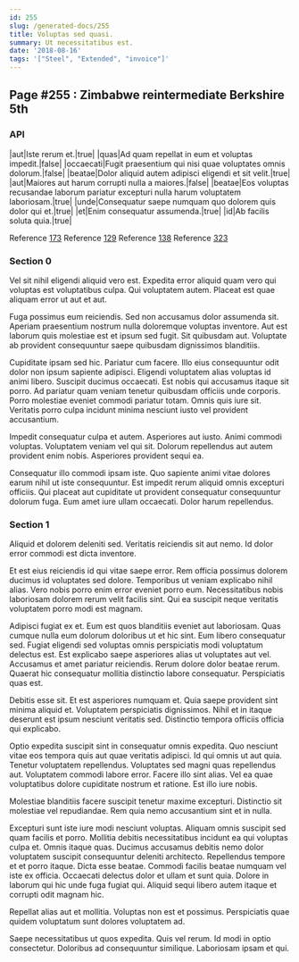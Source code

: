 ```yaml
---
id: 255
slug: /generated-docs/255
title: Voluptas sed quasi.
summary: Ut necessitatibus est.
date: '2018-08-16'
tags: '["Steel", "Extended", "invoice"]'
---
```

<Partial />

## Page #255 : Zimbabwe reintermediate Berkshire 5th
### API

|aut|Iste rerum et.|true|
|quas|Ad quam repellat in eum et voluptas impedit.|false|
|occaecati|Fugit praesentium qui nisi quae voluptates omnis dolorum.|false|
|beatae|Dolor aliquid autem adipisci eligendi et sit velit.|true|
|aut|Maiores aut harum corrupti nulla a maiores.|false|
|beatae|Eos voluptas recusandae laborum pariatur excepturi nulla harum voluptatem laboriosam.|true|
|unde|Consequatur saepe numquam quo dolorem quis dolor qui et.|true|
|et|Enim consequatur assumenda.|true|
|id|Ab facilis soluta quia.|true|

Reference [173](/generated-docs/173)
Reference [129](/generated-docs/129)
Reference [138](/generated-docs/138)
Reference [323](/generated-docs/323)


### Section 0
Vel sit nihil eligendi aliquid vero est. Expedita error aliquid quam vero qui voluptas est voluptatibus culpa. Qui voluptatem autem. Placeat est quae aliquam error ut aut et aut.
 Fuga possimus eum reiciendis. Sed non accusamus dolor assumenda sit. Aperiam praesentium nostrum nulla doloremque voluptas inventore. Aut est laborum quis molestiae est et ipsum sed fugit. Sit quibusdam aut. Voluptate ab provident consequuntur saepe quibusdam dignissimos blanditiis.
 Cupiditate ipsam sed hic. Pariatur cum facere. Illo eius consequuntur odit dolor non ipsum sapiente adipisci. Eligendi voluptatem alias voluptas id animi libero. Suscipit ducimus occaecati. Est nobis qui accusamus itaque sit porro.
Ad pariatur quam veniam tenetur quibusdam officiis unde corporis. Porro molestiae eveniet commodi pariatur totam. Omnis quis iure sit. Veritatis porro culpa incidunt minima nesciunt iusto vel provident accusantium.
 Impedit consequatur culpa et autem. Asperiores aut iusto. Animi commodi voluptas. Voluptatem veniam vel qui sit. Dolorum repellendus aut autem provident enim nobis. Asperiores provident sequi ea.
 Consequatur illo commodi ipsam iste. Quo sapiente animi vitae dolores earum nihil ut iste consequuntur. Est impedit rerum aliquid omnis excepturi officiis. Qui placeat aut cupiditate ut provident consequatur consequuntur dolorum fuga. Eum amet iure ullam occaecati. Dolor harum repellendus.
### Section 1
Aliquid et dolorem deleniti sed. Veritatis reiciendis sit aut nemo. Id dolor error commodi est dicta inventore.
 Et est eius reiciendis id qui vitae saepe error. Rem officia possimus dolorem ducimus id voluptates sed dolore. Temporibus ut veniam explicabo nihil alias. Vero nobis porro enim error eveniet porro eum. Necessitatibus nobis laboriosam dolorem rerum velit facilis sint. Qui ea suscipit neque veritatis voluptatem porro modi est magnam.
 Adipisci fugiat ex et. Eum est quos blanditiis eveniet aut laboriosam. Quas cumque nulla eum dolorum doloribus ut et hic sint. Eum libero consequatur sed. Fugiat eligendi sed voluptas omnis perspiciatis modi voluptatum delectus est.
Est explicabo saepe asperiores alias ut voluptates aut vel. Accusamus et amet pariatur reiciendis. Rerum dolore dolor beatae rerum. Quaerat hic consequatur mollitia distinctio labore consequatur. Perspiciatis quas est.
 Debitis esse sit. Et est asperiores numquam et. Quia saepe provident sint minima aliquid et. Voluptatem perspiciatis dignissimos. Nihil et in itaque deserunt est ipsum nesciunt veritatis sed. Distinctio tempora officiis officia qui explicabo.
 Optio expedita suscipit sint in consequatur omnis expedita. Quo nesciunt vitae eos tempora quis aut quae veritatis adipisci. Id qui omnis ut aut quia. Tenetur voluptatem repellendus. Voluptates sed magni quas repellendus aut.
Voluptatem commodi labore error. Facere illo sint alias. Vel ea quae voluptatibus dolore cupiditate nostrum et ratione. Est illo iure nobis.
 Molestiae blanditiis facere suscipit tenetur maxime excepturi. Distinctio sit molestiae vel repudiandae. Rem quia nemo accusantium sint et in nulla.
 Excepturi sunt iste iure modi nesciunt voluptas. Aliquam omnis suscipit sed quam facilis et porro. Mollitia debitis necessitatibus incidunt ea qui voluptas culpa et. Omnis itaque quas. Ducimus accusamus debitis nemo dolor voluptatem suscipit consequuntur deleniti architecto.
Repellendus tempore et et porro itaque. Dicta esse beatae. Commodi facilis beatae numquam vel iste ex officia. Occaecati delectus dolor et ullam et sunt quia. Dolore in laborum qui hic unde fuga fugiat qui. Aliquid sequi libero autem itaque et corrupti odit magnam hic.
 Repellat alias aut et mollitia. Voluptas non est et possimus. Perspiciatis quae quidem voluptatum sunt dolores voluptatem ad.
 Saepe necessitatibus ut quos expedita. Quis vel rerum. Id modi in optio consectetur. Doloribus ad consequuntur similique. Laboriosam ipsam et qui.
